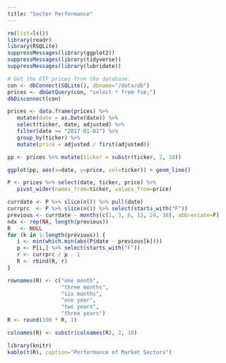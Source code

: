 ```yaml
---
title: "Sector Performance"
---
```


```r
rm(list=ls())
library(readr)
library(RSQLite)
suppressMessages(library(ggplot2))
suppressMessages(library(tidyverse))
suppressMessages(library(lubridate))

# Get the ETF prices from the database.
con <- dbConnect(SQLite(), dbname="/data/db")
prices <- dbGetQuery(con, "select * from fse;")
dbDisconnect(con)

prices <- data.frame(prices) %>%
   mutate(date = as.Date(date)) %>%
   select(ticker, date, adjusted) %>%
   filter(date >= "2017-01-01") %>%
   group_by(ticker) %>%
   mutate(price = adjusted / first(adjusted))

pp <- prices %>% mutate(ticker = substr(ticker, 2, 10))
```

```r
ggplot(pp, aes(x=date, y=price, col=ticker)) + geom_line()
```

```R
P <- prices %>% select(date, ticker, price) %>%
   pivot_wider(names_from=ticker, values_from=price)

currdate <- P %>% slice(n()) %>% pull(date)
currprc  <- P %>% slice(n()) %>% select(starts_with("F"))
previous <- currdate - months(c(1, 3, 6, 12, 24, 36), abbreviate=F)
ndx <- rep(NA, length(previous))
R   <- NULL
for (k in 1:length(previous)) {
   i <- min(which.min(abs(P$date - previous[k])))
   p <- P[i,] %>% select(starts_with("F"))
   r <- currprc / p - 1
   R <- rbind(R, r)
}

rownames(R) <- c("one month",
                 "three months",
                 "six months",
                 "one year",
                 "two years",
                 "three years")
R <- round(100 * R, 1)

colnames(R) <- substr(colnames(R), 2, 10)
```
```r
library(knitr)
kable(t(R), caption="Performance of Market Sectors")
```

